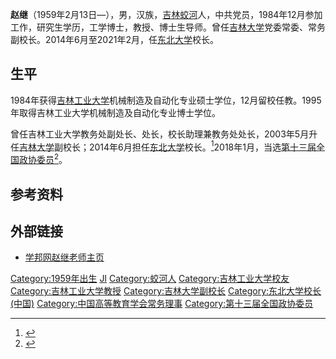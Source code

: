 '''赵继'''（1959年2月13日—），男，汉族，[[吉林|吉林]][[蛟河市|蛟河]]人，中共党员，1984年12月参加工作，研究生学历，工学博士，教授、博士生导师。曾任[[吉林大学|吉林大学]]党委常委、常务副校长。2014年6月至2021年2月，任[[东北大学_(中国)|东北大学]]校长。

== 生平 ==
1984年获得[[吉林工业大学|吉林工业大学]]机械制造及自动化专业硕士学位，12月留校任教。1995年取得吉林工业大学机械制造及自动化专业博士学位。

曾任吉林工业大学教务处副处长、处长，校长助理兼教务处处长，2003年5月升任[[吉林大学|吉林大学]]副校长；2014年6月担任[[东北大学_(中国)|东北大学]]校长。<ref>{{cite web |url=http://news.gmw.cn/newspaper/2014-06/08/content_3369630.htm |language= |title=赵继任东北大学校长 |publisher=华商晨报 |date=2014-06-08 |accessdate= |archive-date=2016-03-05 |archive-url=https://web.archive.org/web/20160305041419/http://news.gmw.cn/newspaper/2014-06/08/content_3369630.htm |dead-url=no }}</ref>2018年1月，当选[[中国人民政治协商会议第十三届全国委员会委员名单|第十三届全国政协委员]]<ref>{{Cite web|url=http://sports.163.com/18/0126/06/D92BRKK400051C89.html|title=中国人民政治协商会议第十三届全国委员会委员名单|accessdate=2018-01-26|last=|work=网易|archive-url=https://web.archive.org/web/20180127143232/http://sports.163.com/18/0126/06/D92BRKK400051C89.html|archive-date=2018-01-27|dead-url=yes}}</ref>。

== 参考资料 ==
{{reflist}}

== 外部链接 ==
* [http://www.xuebang.com.cn/teacherId315452/ 学邦网赵继老师主页]{{dead link|date=2018年4月 |bot=InternetArchiveBot |fix-attempted=yes }}

{{Navboxes
| title  = 赵继在[[中国高等教育学会|中国高等教育学会]]的职务
| list1  =
{{中国高等教育学会第五届理事会}}
}}

{{Authority control}}
{{DEFAULTSORT:ZHAO赵}}
[[Category:1959年出生|Category:1959年出生]]
[[Category:赵姓|JI]]
[[Category:蛟河人|Category:蛟河人]]
[[Category:吉林工业大学校友|Category:吉林工业大学校友]]
[[Category:吉林工业大学教授|Category:吉林工业大学教授]]
[[Category:吉林大学副校长|Category:吉林大学副校长]]
[[Category:东北大学校长_(中国)|Category:东北大学校长 (中国)]]
[[Category:中国高等教育学会常务理事|Category:中国高等教育学会常务理事]]
[[Category:第十三届全国政协委员|Category:第十三届全国政协委员]]